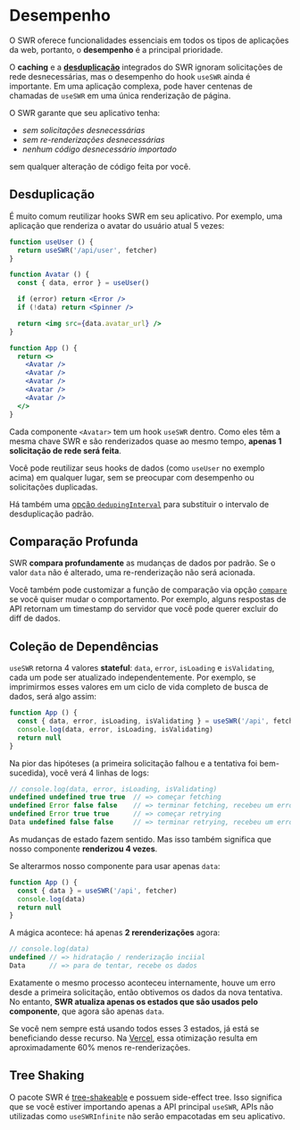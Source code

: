 # Desempenho

O SWR oferece funcionalidades essenciais em todos os tipos de aplicações da web, portanto, o **desempenho** é a principal prioridade.

O **caching** e a **[desduplicação](#deduplication)** integrados do SWR ignoram solicitações de rede desnecessárias, mas
o desempenho do hook `useSWR` ainda é importante. Em uma aplicação complexa, pode haver centenas de chamadas de `useSWR` em uma única renderização de página.

O SWR garante que seu aplicativo tenha:

- _sem solicitações desnecessárias_
- _sem re-renderizações desnecessárias_
- _nenhum código desnecessário importado_

sem qualquer alteração de código feita por você.

## Desduplicação

É muito comum reutilizar hooks SWR em seu aplicativo. Por exemplo, uma aplicação que renderiza o avatar do usuário atual 5 vezes:

```jsx
function useUser () {
  return useSWR('/api/user', fetcher)
}

function Avatar () {
  const { data, error } = useUser()

  if (error) return <Error />
  if (!data) return <Spinner />

  return <img src={data.avatar_url} />
}

function App () {
  return <>
    <Avatar />
    <Avatar />
    <Avatar />
    <Avatar />
    <Avatar />
  </>
}
```

Cada componente `<Avatar>` tem um hook `useSWR` dentro. Como eles têm a mesma chave SWR e são renderizados quase ao mesmo tempo, **apenas 1 solicitação de rede será feita**.

Você pode reutilizar seus hooks de dados (como `useUser` no exemplo acima) em qualquer lugar, sem se preocupar com desempenho ou solicitações duplicadas.

Há também uma [opção `dedupingInterval`](/docs/api) para substituir o intervalo de desduplicação padrão.

## Comparação Profunda

SWR **compara profundamente** as mudanças de dados por padrão. Se o valor `data` não é alterado, uma re-renderização não será acionada.

Você também pode customizar a função de comparação via opção [`compare`](/docs/api) se você quiser mudar o comportamento.
Por exemplo, alguns respostas de API retornam um timestamp do servidor que você pode querer excluir do diff de dados.

## Coleção de Dependências

`useSWR` retorna 4 valores **stateful**: `data`, `error`, `isLoading` e `isValidating`, cada um pode ser atualizado independentemente.
Por exemplo, se imprimirmos esses valores em um ciclo de vida completo de busca de dados, será algo assim:

```jsx
function App () {
  const { data, error, isLoading, isValidating } = useSWR('/api', fetcher)
  console.log(data, error, isLoading, isValidating)
  return null
}
```

Na pior das hipóteses (a primeira solicitação falhou e a tentativa foi bem-sucedida), você verá 4 linhas de logs:

```js
// console.log(data, error, isLoading, isValidating)
undefined undefined true true  // => começar fetching
undefined Error false false    // => terminar fetching, recebeu um erro
undefined Error true true      // => começar retrying
Data undefined false false     // => terminar retrying, recebeu um erro
```

As mudanças de estado fazem sentido. Mas isso também significa que nosso componente **renderizou 4 vezes**.

Se alterarmos nosso componente para usar apenas `data`:

```jsx
function App () {
  const { data } = useSWR('/api', fetcher)
  console.log(data)
  return null
}
```

A mágica acontece: há apenas **2 rerenderizações** agora:

```js
// console.log(data)
undefined // => hidratação / renderização inciial
Data      // => para de tentar, recebe os dados
```

Exatamente o mesmo processo aconteceu internamente, houve um erro desde a primeira solicitação, então obtivemos os dados da nova tentativa.
No entanto, **SWR atualiza apenas os estados que são usados pelo componente**, que agora são apenas `data`.

Se você nem sempre está usando todos esses 3 estados, já está se beneficiando desse recurso.
Na [Vercel](https://vercel.com), essa otimização resulta em aproximadamente 60% menos re-renderizações.

## Tree Shaking

O pacote SWR é [tree-shakeable](https://webpack.js.org/guides/tree-shaking) e possuem side-effect tree.
Isso significa que se você estiver importando apenas a API principal `useSWR`, APIs não utilizadas como `useSWRInfinite` não serão empacotadas em seu aplicativo.
